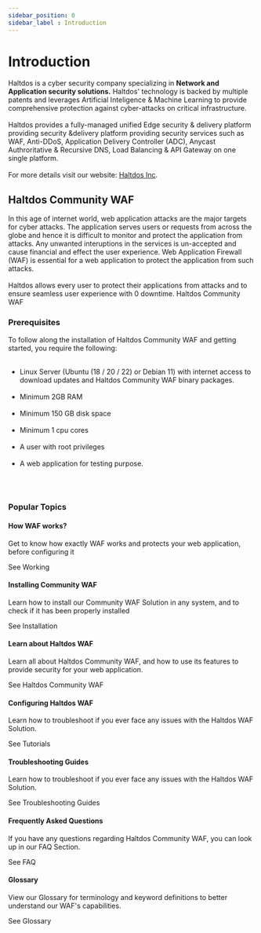 ```yaml
---
sidebar_position: 0
sidebar_label : Introduction
---
```



# Introduction 

<div className='gallery'>
  <div className='sub-heading'>
    <p>
      Haltdos is a cyber security company specializing in <strong>Network and Application security solutions.</strong> Haltdos' technology is backed by multiple patents and leverages Artificial Inteligence & Machine Learning to provide comprehensive protection against cyber-attacks on critical infrastructure.
      <br />
      <br />
      Haltdos provides a fully-managed unified Edge security & delivery  platform providing security &delivery platform providing security services such as WAF, Anti-DDoS, Application Delivery Controller (ADC), Anycast Authroritative & Recursive DNS, Load Balancing & API Gateway on one single platform.
      <br />
      <br />
      For more details visit our website: <a href="https://www.haltdos.com/" target="_blank"> Haltdos Inc</a>.
      <br />
    </p>
  </div>

  <div className='sub-heading'>
  <h2> Haltdos Community WAF </h2>
  <p> In this age of internet world, web application attacks are the major targets for cyber attacks. The application serves users or requests from across the globe and hence it is difficult to monitor and protect the application from attacks. Any unwanted interuptions in the services is un-accepted and cause financial and effect the user experience. Web Application Firewall (WAF) is essential for a web application to protect the application from such attacks.
  <br />
  <br />
  Haltdos allows every user to protect their applications from attacks and to ensure seamless user experience with 0 downtime. Haltdos Community WAF
    </p>

  </div>

  <div className='sub-heading'>
  <h3> Prerequisites </h3>
  <p> To follow along the installation of Haltdos Community WAF and getting started, you require the following:
  <br />
  <br />
  <ul>
  <li>
     Linux Server (Ubuntu (18 / 20 / 22) or Debian 11) with internet access to download updates and Haltdos Community WAF binary packages.
  </li>
  <br />
  <li>
     Minimum 2GB RAM
  </li>
  <br />
  <li>
     Minimum 150 GB disk space
  </li>
  <br />
  <li>
     Minimum 1 cpu cores
  </li>
  <br />
  <li>
     A user with root privileges
  </li>
  <br />
  <li>
     A web application for testing purpose.
  </li>
  </ul>
  <br />
  <br />
  </p>
  </div>

  <div className='sub-heading'>
    <h3>Popular Topics</h3>
  </div>
  <div className='card'>
    <h4>How WAF works?</h4>
    <p>Get to know how exactly WAF works and protects your web application, before configuring it</p>
    <VersionedLink to='docs/intro/works'>
      See Working <ArrowRight className='arrow' />
    </VersionedLink>
  </div>
  <div className='card'>
    <h4>Installing Community WAF</h4>
    <p>Learn how to install our Community WAF Solution in any system, and to check if it has been properly installed</p>
    <VersionedLink to='docs/intro/serverfarm'>
      See Installation <ArrowRight className='arrow' />
    </VersionedLink>
  </div>
  <div className='card'>
    <h4>Learn about Haltdos WAF</h4>
    <p>
      Learn all about Haltdos Community WAF, and how to use its features to provide security for your web application.
    </p>
    <VersionedLink to='docs/community-waf'>
      See Haltdos Community WAF <ArrowRight className='arrow' />
    </VersionedLink>
  </div>
  <div className='card'>
    <h4>Configuring Haltdos WAF</h4>
    <p>
      Learn how to troubleshoot if you ever face any issues with the Haltdos WAF Solution.
    </p>
    <VersionedLink to='tutorials/'>
      See Tutorials <ArrowRight className='arrow' />
    </VersionedLink>
  </div>
  <div className='card'>
    <h4>Troubleshooting Guides</h4>
    <p>
      Learn how to troubleshoot if you ever face any issues with the Haltdos WAF Solution.
    </p>
    <VersionedLink to='docs/troubleshooting'>
      See Troubleshooting Guides <ArrowRight className='arrow' />
    </VersionedLink>
  </div>
  <div className='card'>
    <h4>Frequently Asked Questions</h4>
    <p>
      If you have any questions regarding Haltdos Community WAF, you can look up in our FAQ Section.
    </p>
    <VersionedLink to='docs/faq'>
      See FAQ <ArrowRight className='arrow' />
    </VersionedLink>
  </div>
  <div className='card'>
    <h4>Glossary</h4>
    <p>
      View our Glossary for terminology and keyword definitions to better understand our WAF's capabilities.
    </p>
    <VersionedLink to='docs/glossary'>
      See Glossary <ArrowRight className='arrow' />
    </VersionedLink>
  </div>
</div>

